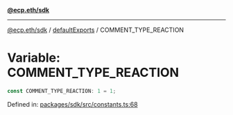 [**@ecp.eth/sdk**](../../index.mdx)

***

[@ecp.eth/sdk](/sdk-reference/index.mdx) / [defaultExports](/sdk-reference/defaultExports/index.mdx) / COMMENT\_TYPE\_REACTION

# Variable: COMMENT\_TYPE\_REACTION

```ts
const COMMENT_TYPE_REACTION: 1 = 1;
```

Defined in: [packages/sdk/src/constants.ts:68](https://github.com/ecp-eth/comments-monorepo/blob/main/packages/sdk/src/constants.ts#L68)
